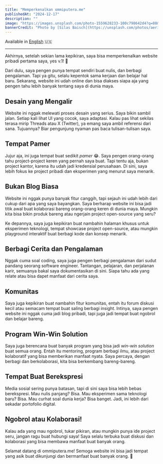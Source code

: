 ```yaml
---
title: "Memperkenalkan ommiputera.me"
publishedAt: "2024-12-17"
description: ""
image: "https://images.unsplash.com/photo-1559628233-100c798642d4?q=80&w=2540&auto=format&fit=crop&ixlib=rb-4.0.3&ixid=M3wxMjA3fDB8MHxwaG90by1wYWdlfHx8fGVufDB8fHx8fA%3D%3D"
bannerCredit: "Photo by [Silas Baisch](https://unsplash.com/photos/aerial-view-of-ricefield-PvBECXDZw84)"
---
```


Available in [English](/blog/introducing-ommiputera.me) 🇺🇸

---

Akhirnya, setelah sekian lama kepikiran, saya bisa memperkenalkan website pribadi pertama saya, yes v.1! 🎉

Dari dulu, saya pengen punya tempat sendiri buat nulis, dan berbagi pengalaman. Tapi ya gitu, selalu kepentok sama kerjaan dan belajar hal baru. Sekarang, website ini udah online dan bisa diakses siapa aja yang pengen tahu lebih banyak tentang saya di dunia maya.

## Desain yang Mengalir

Website ini nggak melewati proses desain yang serius. Saya bikin sambil jalan. Setiap kali lihat UI yang cocok, saya adaptasi. Kalau pas lihat sekilas terasa mirip Threads atau X (Twitter), ya emang saya ambil referensi dari sana. Tujuannya? Biar pengunjung nyaman pas baca tulisan-tulisan saya.

## Tempat Pamer

Jujur aja, ini juga tempat buat sedikit _pamer_ 😂. Saya pengen orang-orang tahu project-project keren yang pernah saya buat. Tapi tentu aja, bukan project kantor, karena itu udah jadi kredensial perusahaan. Di sini, saya lebih fokus ke project pribadi dan eksperimen yang menurut saya menarik.

## Bukan Blog Biasa

Website ini nggak punya banyak fitur canggih, tapi sejauh ini udah lebih dari cukup dari apa yang saya bayangkan. Saya berharap website ini bisa jadi titik awal buat kolaborasi bareng orang-orang keren di dunia maya. Mungkin kita bisa bikin produk bareng atau ngerjain project open-source yang seru?

Ke depannya, saya juga kepikiran buat nambahin halaman khusus untuk eksperimen teknologi, tempat showcase project open-source, atau mungkin playground interaktif buat berbagi kode dan konsep menarik.

## Berbagi Cerita dan Pengalaman

Nggak cuma soal coding, saya juga pengen berbagi pengalaman dari sudut pandang seorang software engineer. Tantangan, pelajaran, dan perjalanan karir, semuanya bakal saya dokumentasikan di sini. Siapa tahu ada yang relate atau bisa dapet manfaat dari cerita saya.

## Komunitas

Saya juga kepikiran buat nambahin fitur komunitas, entah itu forum diskusi kecil atau semacam tempat buat saling berbagi insight. Intinya, saya pengen website ini nggak cuma jadi blog pribadi, tapi juga jadi tempat buat ngobrol dan belajar bareng.

## Program Win-Win Solution

Saya juga berencana buat banyak program yang bisa jadi _win-win solution_ buat semua orang. Entah itu mentoring, program berbagi ilmu, atau project kolaboratif yang bisa memberikan manfaat nyata. Saya percaya, dengan berbagi dan berkolaborasi, kita bisa berkembang bareng-bareng.

## Tempat Buat Berekspresi

Media sosial sering punya batasan, tapi di sini saya bisa lebih bebas berekspresi. Mau nulis panjang? Bisa. Mau eksperimen sama teknologi baru? Bisa. Mau curhat soal dunia kerja? Bisa banget. Jadi, ini lebih dari sekadar portofolio digital.

## Ngobrol atau Kolaborasi!

Kalau ada yang mau ngobrol, tukar pikiran, atau mungkin punya ide project seru, jangan ragu buat hubungi saya! Saya selalu terbuka buat diskusi dan kolaborasi yang bisa membawa manfaat buat banyak orang.

Selamat datang di ommiputera.me! Semoga website ini bisa jadi tempat yang asik buat dikunjungi dan bermanfaat buat banyak orang. 🚀
